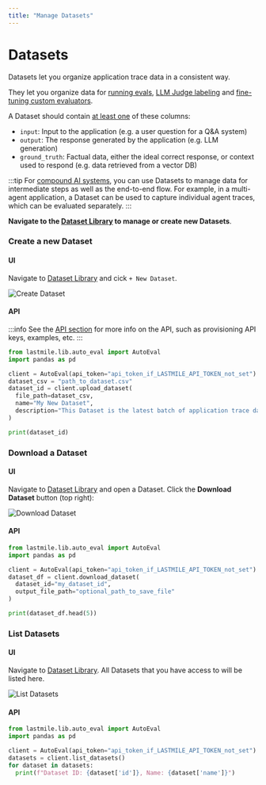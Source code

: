 ```yaml
---
title: "Manage Datasets"
---
```



# Datasets

Datasets let you organize application trace data in a consistent way.

They let you organize data for [running evals](/quickstart), [LLM Judge labeling](/autoeval/labeling) and [fine-tuning custom evaluators](/autoeval/fine-tune).

A Dataset should contain <u>at least one</u> of these columns:
- `input`: Input to the application (e.g. a user question for a Q&A system)
- `output`: The response generated by the application (e.g. LLM generation)
- `ground_truth`: Factual data, either the ideal correct response, or context used to respond (e.g. data retrieved from a vector DB)

:::tip
For [compound AI systems](https://bair.berkeley.edu/blog/2024/02/18/compound-ai-systems/), you can use Datasets to manage
data for intermediate steps as well as the end-to-end flow. For example, in a multi-agent application, a Dataset can be used to capture individual agent traces,
which can be evaluated separately.
:::

**Navigate to the [Dataset Library](https://lastmileai.dev/datasets) to manage or create new Datasets**.

### Create a new Dataset

#### UI

Navigate to [Dataset Library](https://lastmileai.dev/datasets) and cick `+ New Dataset`.

![Create Dataset](/img/datasets/create_dataset.png)

#### API

:::info
See the [API section](/sdk) for more info on the API, such as provisioning API keys, examples, etc.
:::

<Tabs groupId="create_dataset">
  <TabItem value="python">
  
  ```python title="upload_dataset"
from lastmile.lib.auto_eval import AutoEval
import pandas as pd

client = AutoEval(api_token="api_token_if_LASTMILE_API_TOKEN_not_set")
dataset_csv = "path_to_dataset.csv"
dataset_id = client.upload_dataset(
    file_path=dataset_csv,
    name="My New Dataset",
    description="This Dataset is the latest batch of application trace data" 
)

print(dataset_id)
```

  </TabItem>
</Tabs>

### Download a Dataset

#### UI

Navigate to [Dataset Library](https://lastmileai.dev/datasets) and open a Dataset. Click the **Download Dataset** button (top right):

![Download Dataset](/img/datasets/get_dataset.png)

#### API

<Tabs groupId="create_dataset">
  <TabItem value="python">
  
  ```python title="download_dataset"
from lastmile.lib.auto_eval import AutoEval
import pandas as pd

client = AutoEval(api_token="api_token_if_LASTMILE_API_TOKEN_not_set")
dataset_df = client.download_dataset(
    dataset_id="my_dataset_id",
    output_file_path="optional_path_to_save_file" 
)

print(dataset_df.head(5))
```

  </TabItem>
</Tabs>

### List Datasets

#### UI

Navigate to [Dataset Library](https://lastmileai.dev/datasets). All Datasets that you have access to will be listed here.

![List Datasets](/img/datasets/list_datasets.png)

#### API

<Tabs groupId="list_datasets">
  <TabItem value="python">
  
  ```python title="list_datasets"
from lastmile.lib.auto_eval import AutoEval
import pandas as pd

client = AutoEval(api_token="api_token_if_LASTMILE_API_TOKEN_not_set")
datasets = client.list_datasets()
for dataset in datasets:
    print(f"Dataset ID: {dataset['id']}, Name: {dataset['name']}")
```

  </TabItem>
</Tabs>